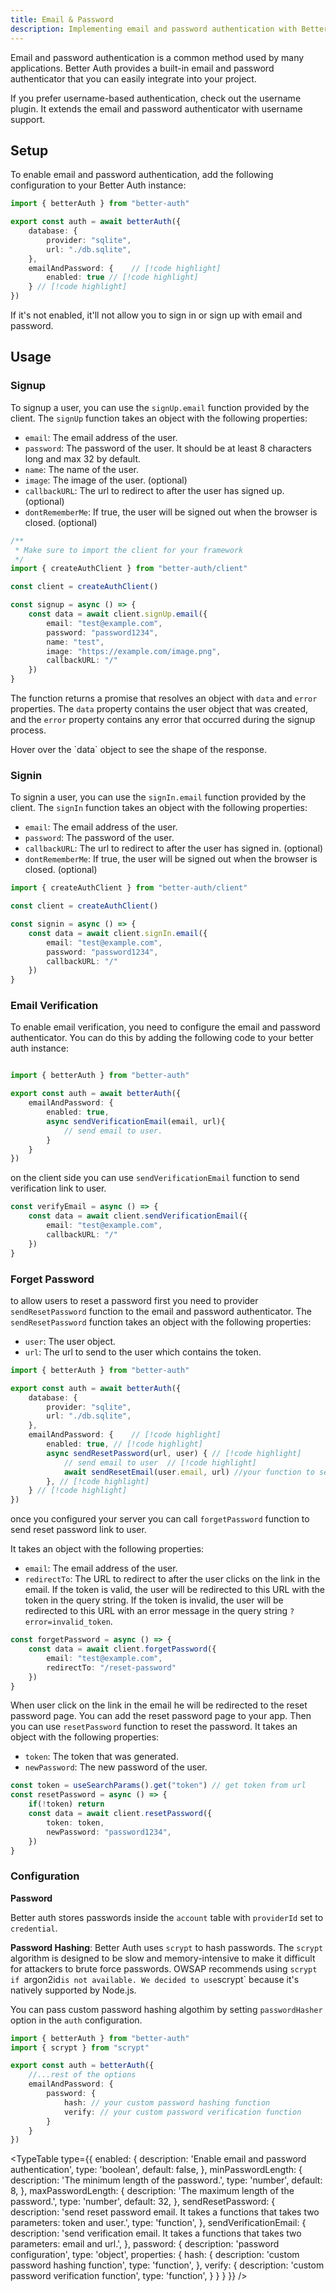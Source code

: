 ```yaml
---
title: Email & Password 
description: Implementing email and password authentication with Better Auth
---
```


Email and password authentication is a common method used by many applications. Better Auth provides a built-in email and password authenticator that you can easily integrate into your project.

<Callout type="info">
  If you prefer username-based authentication, check out the <Link href="/docs/plugins/username">username plugin</Link>. It extends the email and password authenticator with username support.
</Callout>

## Setup

To enable email and password authentication, add the following configuration to your Better Auth instance:

```ts title="auth.ts"  
import { betterAuth } from "better-auth"

export const auth = await betterAuth({
    database: {
        provider: "sqlite",
        url: "./db.sqlite",
    },
    emailAndPassword: {    // [!code highlight]
        enabled: true // [!code highlight]
    } // [!code highlight]
})
```

<Callout type="info">
If it's not enabled, it'll not allow you to sign in or sign up with email and password.
</Callout>


## Usage

### Signup

To signup a user, you can use the `signUp.email` function provided by the client. The `signUp` function takes an object with the following properties:

- `email`: The email address of the user.
- `password`: The password of the user. It should be at least 8 characters long and max 32 by default. 
- `name`: The name of the user.
- `image`: The image of the user. (optional)
- `callbackURL`: The url to redirect to after the user has signed up. (optional)
- `dontRememberMe`: If true, the user will be signed out when the browser is closed. (optional)

```ts title="client.ts"  /
/**
 * Make sure to import the client for your framework
 */
import { createAuthClient } from "better-auth/client"

const client = createAuthClient()

const signup = async () => {
    const data = await client.signUp.email({
        email: "test@example.com",
        password: "password1234",
        name: "test",
        image: "https://example.com/image.png",
        callbackURL: "/"
    })
}
```

The function returns a promise that resolves an object with `data` and `error` properties. The `data` property contains the user object that was created, and the `error` property contains any error that occurred during the signup process.

<Callout type="info">
Hover over the `data` object to see the shape of the response.
</Callout>

### Signin

To signin a user, you can use the `signIn.email` function provided by the client. The `signIn` function takes an object with the following properties:

- `email`: The email address of the user.
- `password`: The password of the user.
- `callbackURL`: The url to redirect to after the user has signed in. (optional)
- `dontRememberMe`: If true, the user will be signed out when the browser is closed. (optional)

```ts title="client.ts"  
import { createAuthClient } from "better-auth/client"

const client = createAuthClient()

const signin = async () => {
    const data = await client.signIn.email({
        email: "test@example.com",
        password: "password1234",
        callbackURL: "/"
    })
}
```

### Email Verification

To enable email verification, you need to configure the email and password authenticator. You can do this by adding the following code to your better auth instance:

```ts title="auth.ts" 

import { betterAuth } from "better-auth"

export const auth = await betterAuth({
    emailAndPassword: {    
        enabled: true, 
        async sendVerificationEmail(email, url){
            // send email to user.
        }
    }
})
```

on the client side you can use `sendVerificationEmail` function to send verification link to user.

```ts title="client.ts"   
const verifyEmail = async () => {
    const data = await client.sendVerificationEmail({
	    email: "test@example.com",
        callbackURL: "/"
    })
}
```

### Forget Password

to allow users to reset a password first you need to provider `sendResetPassword` function to the email and password authenticator. The `sendResetPassword` function takes an object with the following properties:

- `user`: The user object.
- `url`: The url to send to the user which contains the token.

```ts title="auth.ts"  
import { betterAuth } from "better-auth"

export const auth = await betterAuth({
    database: {
        provider: "sqlite",
        url: "./db.sqlite",
    },
    emailAndPassword: {    // [!code highlight]
        enabled: true, // [!code highlight]
        async sendResetPassword(url, user) { // [!code highlight]
            // send email to user  // [!code highlight]
            await sendResetEmail(user.email, url) //your function to send email to user // [!code highlight]
        }, // [!code highlight]
    } // [!code highlight]
})
```

once you configured your server you can call `forgetPassword` function to send reset password link to user.

It takes an object with the following properties:

- `email`: The email address of the user.
- `redirectTo`: The URL to redirect to after the user clicks on the link in the email. If the token is valid, the user will be redirected to this URL with the token in the query string. If the token is invalid, the user will be redirected to this URL with an error message in the query string `?error=invalid_token`.

```ts title="client.ts"  
const forgetPassword = async () => {
    const data = await client.forgetPassword({
        email: "test@example.com",
        redirectTo: "/reset-password"
    })
}
```

When user click on the link in the email he will be redirected to the reset password page. You can add the reset password page to your app. Then you can use `resetPassword` function to reset the password. It takes an object with the following properties:

- `token`: The token that was generated.
- `newPassword`: The new password of the user.

```ts title="client.ts" 
const token = useSearchParams().get("token") // get token from url
const resetPassword = async () => {
    if(!token) return
    const data = await client.resetPassword({
        token: token,
        newPassword: "password1234",
    })
}
```

### Configuration

**Password**

Better auth stores passwords inside the `account` table with `providerId` set to `credential`.

**Password Hashing**: Better Auth uses `scrypt` to hash passwords. The `scrypt` algorithm is designed to be slow and memory-intensive to make it difficult for attackers to brute force passwords.  OWSAP recommends using `scrypt  if `argon2id` is not available. We decided to use `scrypt` because it's natively supported by Node.js. 

You can pass custom password hashing algothim by setting `passwordHasher` option in the `auth` configuration.

```ts title="auth.ts"
import { betterAuth } from "better-auth"
import { scrypt } from "scrypt"

export const auth = betterAuth({
    //...rest of the options
    emailAndPassword: {
        password: {
            hash: // your custom password hashing function
            verify: // your custom password verification function
        }
    }
})
```

<TypeTable
  type={{
    enabled: {
      description:
        'Enable email and password authentication',
      type: 'boolean',
      default: false,
    },
    minPasswordLength: {
        description: 'The minimum length of the password.',
        type: 'number',
        default: 8,
    },
    maxPasswordLength: {
        description: 'The maximum length of the password.',
        type: 'number',
        default: 32,
    },
    sendResetPassword: {
        description: 'send reset password email. It takes a functions that takes two parameters: token and user.',
        type: 'function',
    },
    sendVerificationEmail: {
        description: 'send verification email. It takes a functions that takes two parameters: email and url.',
    },
    password: {
        description: 'password configuration',
        type: 'object',
        properties: {
            hash: {
                description: 'custom password hashing function',
                type: 'function',
            },
            verify: {
                description: 'custom password verification function',
                type: 'function',
            }
        }
    }
  }}
/>